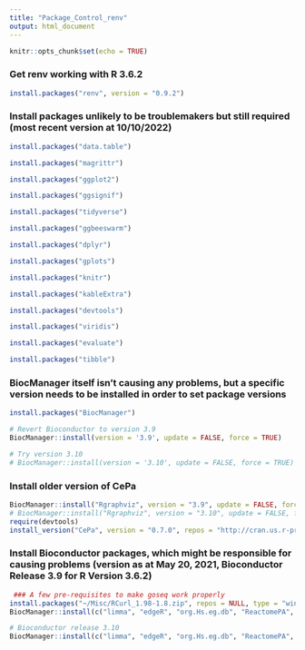 ```yaml
---
title: "Package_Control_renv"
output: html_document
---
```


```r
knitr::opts_chunk$set(echo = TRUE)
```

### Get renv working with R 3.6.2
```r
install.packages("renv", version = "0.9.2")
```

### Install packages unlikely to be troublemakers but still required (most recent version at 10/10/2022)
```r
install.packages("data.table")

install.packages("magrittr")

install.packages("ggplot2")

install.packages("ggsignif")

install.packages("tidyverse")

install.packages("ggbeeswarm")

install.packages("dplyr")

install.packages("gplots")

install.packages("knitr")

install.packages("kableExtra")

install.packages("devtools")

install.packages("viridis")

install.packages("evaluate")

install.packages("tibble")
```

### BiocManager itself isn't causing any problems, but a specific version needs to be installed in order to set package versions
```r
install.packages("BiocManager")

# Revert Bioconductor to version 3.9
BiocManager::install(version = '3.9', update = FALSE, force = TRUE)

# Try version 3.10
# BiocManager::install(version = '3.10', update = FALSE, force = TRUE)
```

### Install older version of CePa
```r
BiocManager::install("Rgraphviz", version = "3.9", update = FALSE, force = TRUE)
# BiocManager::install("Rgraphviz", version = "3.10", update = FALSE, force = TRUE)
require(devtools)
install_version("CePa", version = "0.7.0", repos = "http://cran.us.r-project.org")
```

### Install Bioconductor packages, which might be responsible for causing problems (version as at May 20, 2021, Bioconductor Release 3.9 for R Version 3.6.2)
```r
 ### A few pre-requisites to make goseq work properly
install.packages("~/Misc/RCurl_1.98-1.8.zip", repos = NULL, type = "win.binary")
BiocManager::install(c("limma", "edgeR", "org.Hs.eg.db", "ReactomePA", "reactome.db", "geneLenDataBase", "goseq", "hgu133a2.db"), version = "3.9", update = FALSE, force = TRUE)

# Bioconductor release 3.10
BiocManager::install(c("limma", "edgeR", "org.Hs.eg.db", "ReactomePA", "reactome.db", "geneLenDataBase", "goseq", "hgu133a2.db"), version = "3.10", update = FALSE, force = TRUE)
```
